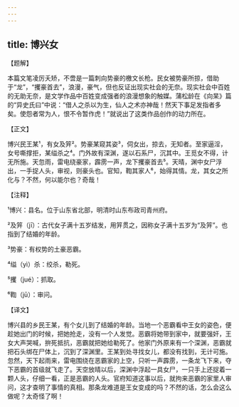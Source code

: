```yaml
---
---
---
```

title: 博兴女
---




【题解】


本篇文笔凌厉夭矫，不啻是一篇刺向势豪的檄文长枪。民女被势豪所掠，借助于“龙”，“攫豪首去”，浪漫，豪气，但也反证出现实社会的无奈。现实社会中百姓的无助无奈，是文学作品中百姓变成强者的浪漫想象的触媒。蒲松龄在《向杲》篇的“异史氏曰”中说：“借人之杀以为生，仙人之术亦神哉！然天下事足发指者多矣。使怨者常为人，恨不令暂作虎！”就说出了这类作品创作的动力所在。

【正文】

博兴民王某¹，有女及笄²。势豪某窥其姿³，伺女出，掠去，无知者。至家逼淫，女号嘶撑拒，某缢杀之⁴。门外故有深渊，遂以石系尸，沉其中。王觅女不得，计无所施。天忽雨，雷电绕豪家，霹雳一声，龙下攫豪首去⁵。天晴，渊中女尸浮出，一手捉人头，审视，则豪头也。官知，鞫其家人⁶，始得其情。龙，其女之所化与？不然，何以能尔也？奇哉！





【注释】


¹博兴：县名。位于山东省北部，明清时山东布政司青州府。

²及笄（jī）：古代女子满十五岁结发，用笄贯之，因称女子满十五岁为“及笄”。也指到了结婚的年龄。

³势豪：有权势的土豪恶霸。

⁴缢（yì）杀：绞杀，勒死。

⁵攫（jué）：抓取。

⁶鞫（jū）：审问。





【译文】


博兴县的乡民王某，有个女儿到了结婚的年龄。当地一个恶霸看中王女的姿色，便趁她出门的时候，把她抢走，没有一个人发觉。恶霸将她带到家中，就要强奸，王女大声哭喊，拚死抵抗，恶霸就把她给勒死了。他家门外原来有一个深渊，恶霸就把石头绑在尸体上，沉到了深渊里。王某到处寻找女儿，都没有找到，无计可施。忽然，天下起雨来，雷电围绕在恶霸家的上空，只听一声霹雳，一条龙飞下来，夺下恶霸的首级就飞走了。天空放晴以后，深渊中浮起一具女尸，一只手上还捉着一颗人头，仔细一看，正是恶霸的人头。官府知道这事以后，就拘来恶霸的家里人审问，这才查明了事情的真相。那条龙难道是王女变成的吗？不然的话，怎么会这么做呢？太奇怪了啊！